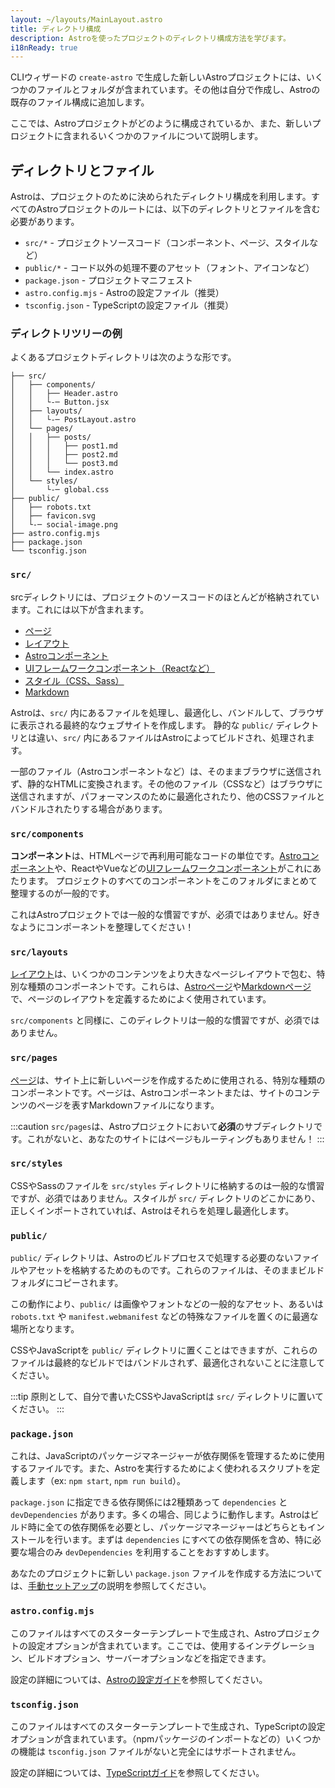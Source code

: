 ```yaml
---
layout: ~/layouts/MainLayout.astro
title: ディレクトリ構成
description: Astroを使ったプロジェクトのディレクトリ構成方法を学びます。
i18nReady: true
---
```


CLIウィザードの `create-astro` で生成した新しいAstroプロジェクトには、いくつかのファイルとフォルダが含まれています。その他は自分で作成し、Astroの既存のファイル構成に追加します。

ここでは、Astroプロジェクトがどのように構成されているか、また、新しいプロジェクトに含まれるいくつかのファイルについて説明します。


## ディレクトリとファイル

Astroは、プロジェクトのために決められたディレクトリ構成を利用します。すべてのAstroプロジェクトのルートには、以下のディレクトリとファイルを含む必要があります。

- `src/*` - プロジェクトソースコード（コンポーネント、ページ、スタイルなど）
- `public/*` - コード以外の処理不要のアセット（フォント、アイコンなど）
- `package.json` - プロジェクトマニフェスト
- `astro.config.mjs` - Astroの設定ファイル（推奨）
- `tsconfig.json` - TypeScriptの設定ファイル（推奨）

### ディレクトリツリーの例

よくあるプロジェクトディレクトリは次のような形です。

```
├── src/
│   ├── components/
│   │   ├── Header.astro
│   │   └-─ Button.jsx
│   ├── layouts/
│   │   └-─ PostLayout.astro
│   └── pages/
│   │   ├── posts/
│   │   │   ├── post1.md
│   │   │   ├── post2.md
│   │   │   └── post3.md
│   │   └── index.astro
│   └── styles/
│       └-─ global.css
├── public/
│   ├── robots.txt
│   ├── favicon.svg
│   └-─ social-image.png
├── astro.config.mjs
├── package.json
└── tsconfig.json

```

### `src/`

srcディレクトリには、プロジェクトのソースコードのほとんどが格納されています。これには以下が含まれます。

- [ページ](/ja/core-concepts/astro-pages/)
- [レイアウト](/ja/core-concepts/layouts/)
- [Astroコンポーネント](/ja/core-concepts/astro-components/)
- [UIフレームワークコンポーネント（Reactなど）](/ja/core-concepts/framework-components/)
- [スタイル（CSS、Sass）](/ja/guides/styling/)
- [Markdown](/ja/guides/markdown-content/)

Astroは、`src/` 内にあるファイルを処理し、最適化し、バンドルして、ブラウザに表示される最終的なウェブサイトを作成します。 静的な `public/` ディレクトリとは違い、`src/` 内にあるファイルはAstroによってビルドされ、処理されます。

一部のファイル（Astroコンポーネントなど）は、そのままブラウザに送信されず、静的なHTMLに変換されます。その他のファイル（CSSなど）はブラウザに送信されますが、パフォーマンスのために最適化されたり、他のCSSファイルとバンドルされたりする場合があります。

### `src/components`

**コンポーネント**は、HTMLページで再利用可能なコードの単位です。[Astroコンポーネント](/ja/core-concepts/astro-components/)や、ReactやVueなどの[UIフレームワークコンポーネント](/ja/core-concepts/framework-components/)がこれにあたります。 プロジェクトのすべてのコンポーネントをこのフォルダにまとめて整理するのが一般的です。

これはAstroプロジェクトでは一般的な慣習ですが、必須ではありません。好きなようにコンポーネントを整理してください！

### `src/layouts`

[レイアウト](/ja/core-concepts/layouts/)は、いくつかのコンテンツをより大きなページレイアウトで包む、特別な種類のコンポーネントです。これらは、[Astroページ](/ja/core-concepts/astro-pages/)や[Markdownページ](/ja/guides/markdown-content/)で、ページのレイアウトを定義するためによく使用されています。

`src/components` と同様に、このディレクトリは一般的な慣習ですが、必須ではありません。

### `src/pages`

[ページ](/ja/core-concepts/astro-pages/)は、サイト上に新しいページを作成するために使用される、特別な種類のコンポーネントです。ページは、Astroコンポーネントまたは、サイトのコンテンツのページを表すMarkdownファイルになります。

:::caution
`src/pages`は、Astroプロジェクトにおいて**必須**のサブディレクトリです。これがないと、あなたのサイトにはページもルーティングもありません！
:::

### `src/styles`

CSSやSassのファイルを `src/styles` ディレクトリに格納するのは一般的な慣習ですが、必須ではありません。スタイルが `src/` ディレクトリのどこかにあり、正しくインポートされていれば、Astroはそれらを処理し最適化します。

### `public/`

`public/` ディレクトリは、Astroのビルドプロセスで処理する必要のないファイルやアセットを格納するためのものです。これらのファイルは、そのままビルドフォルダにコピーされます。

この動作により、`public/` は画像やフォントなどの一般的なアセット、あるいは `robots.txt` や `manifest.webmanifest` などの特殊なファイルを置くのに最適な場所となります。

CSSやJavaScriptを `public/` ディレクトリに置くことはできますが、これらのファイルは最終的なビルドではバンドルされず、最適化されないことに注意してください。

:::tip
原則として、自分で書いたCSSやJavaScriptは `src/` ディレクトリに置いてください。
:::

### `package.json`

これは、JavaScriptのパッケージマネージャーが依存関係を管理するために使用するファイルです。また、Astroを実行するためによく使われるスクリプトを定義します（ex: `npm start`, `npm run build`）。

`package.json` に指定できる依存関係には2種類あって `dependencies` と `devDependencies` があります。多くの場合、同じように動作します。Astroはビルド時に全ての依存関係を必要とし、パッケージマネージャーはどちらともインストールを行います。まずは `dependencies` にすべての依存関係を含め、特に必要な場合のみ `devDependencies` を利用することをおすすめします。

あなたのプロジェクトに新しい `package.json` ファイルを作成する方法については、[手動セットアップ](/ja/install/manual/)の説明を参照してください。

### `astro.config.mjs`

このファイルはすべてのスターターテンプレートで生成され、Astroプロジェクトの設定オプションが含まれています。ここでは、使用するインテグレーション、ビルドオプション、サーバーオプションなどを指定できます。

設定の詳細については、[Astroの設定ガイド](/ja/reference/configuration-reference/#article)を参照してください。

### `tsconfig.json`

このファイルはすべてのスターターテンプレートで生成され、TypeScriptの設定オプションが含まれています。（npmパッケージのインポートなどの）いくつかの機能は `tsconfig.json` ファイルがないと完全にはサポートされません。

設定の詳細については、[TypeScriptガイド](/ja/guides/typescript/)を参照してください。
